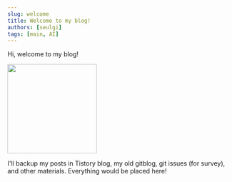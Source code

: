 ```yaml
---
slug: welcome
title: Welcome to my blog!
authors: [seulgi]
tags: [main, AI]
---
```


Hi, welcome to my blog!


<img src={MyLogo} width="200"/>


I'll backup my posts in Tistory blog, my old gitblog, git issues (for survey), and other materials.
Everything would be placed here!


